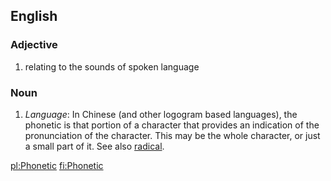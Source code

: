 ==English==
===Adjective===
# relating to the sounds of spoken language

===Noun===
#<i>Language</i>: In Chinese (and other logogram based languages), the phonetic is that portion of a character that provides an indication of the pronunciation of the character.  This may be the whole character, or just a small part of it.  See also [[radical]].

[[pl:Phonetic]]
[[fi:Phonetic]]